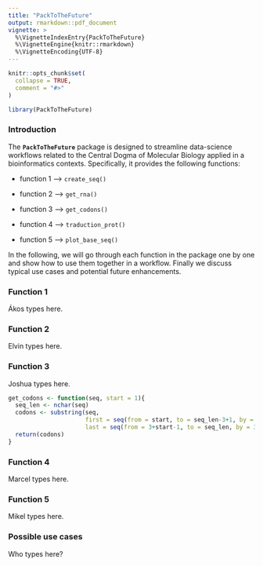 ```yaml
---
title: "PackToTheFuture"
output: rmarkdown::pdf_document
vignette: >
  %\VignetteIndexEntry{PackToTheFuture}
  %\VignetteEngine{knitr::rmarkdown}
  %\VignetteEncoding{UTF-8}
---
```


```r
knitr::opts_chunk$set(
  collapse = TRUE,
  comment = "#>"
)
```

```r
library(PackToTheFuture)
```

### Introduction

The **`PackToTheFuture`** package is designed to streamline data-science workflows related to the Central Dogma of Molecular Biology applied in a bioinformatics contexts. Specifically, it provides the following functions:

-   function 1 –\> `create_seq()`

-   function 2 –\> `get_rna()`

-   function 3 –\> `get_codons()`

-   function 4 –\> `traduction_prot()`

-   function 5 –\> `plot_base_seq()`

In the following, we will go through each function in the package one by one and show how to use them together in a workflow. Finally we discuss typical use cases and potential future enhancements.

### Function 1

Ákos types here.

### Function 2

Elvin types here.

### Function 3

Joshua types here.

```r
get_codons <- function(seq, start = 1){
  seq_len <- nchar(seq)
  codons <- substring(seq,
                      first = seq(from = start, to = seq_len-3+1, by = 3),
                      last = seq(from = 3+start-1, to = seq_len, by = 3))
  return(codons)
}
```

### Function 4

Marcel types here.

### Function 5

Mikel types here.

### Possible use cases

Who types here?
